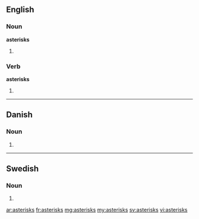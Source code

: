 ==English==

===Noun===
'''asterisks'''

# {{plural of|asterisk}}

===Verb===
'''asterisks'''

#{{third-person singular of|[[asterisk]]}}

----

==Danish==

===Noun===
{{infl|da|noun form|g=c}}

# {{form of|genitive singular indefinite|asterisk|lang=da}}

----

==Swedish==

===Noun===
{{infl|sv|noun form}}

# {{sv-noun-form-indef-gen|asterisk}}

[[ar:asterisks]]
[[fr:asterisks]]
[[mg:asterisks]]
[[my:asterisks]]
[[sv:asterisks]]
[[vi:asterisks]]